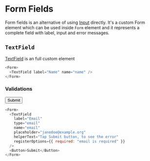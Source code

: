 
<Meta title="docs/forms/FormField" />

# Form Fields

Form fields is an alternative of using [Input](?path=/story/docs-forms-input--page) directly. It's a custom Form element which can be used inside `Form` element and it represents a complete field with label, input and error messages.

## `TextField`

[TextField](?path=/story/components-forms-textfield--field) is an full custom element

<div className="example">
  <Form>
    <TextField label="Name" name="name" />
  </Form>
</div>

```js
<Form>
  <TextField label="Name" name="name" />
</Form>
```

### Validations

<div className="example">
  <Form>
    <TextField
      label="Email"
      type="email"
      name="email"
      placeholder="janedoe@example.org"
      helperText="Tap Submit button, to see the error"
      registerOptions={{ required: "email is required" }}
    />
    <div>
      <Button>Submit</Button>
    </div>

  </Form>
</div>

```js
<Form>
  <TextField
    label="Email"
    type="email"
    name="email"
    placeholder="janedoe@example.org"
    helperText="Tap Submit button, to see the error"
    registerOptions={{ required: "email is required" }}
  />
  <Button>Submit</Button>
</Form>
```
